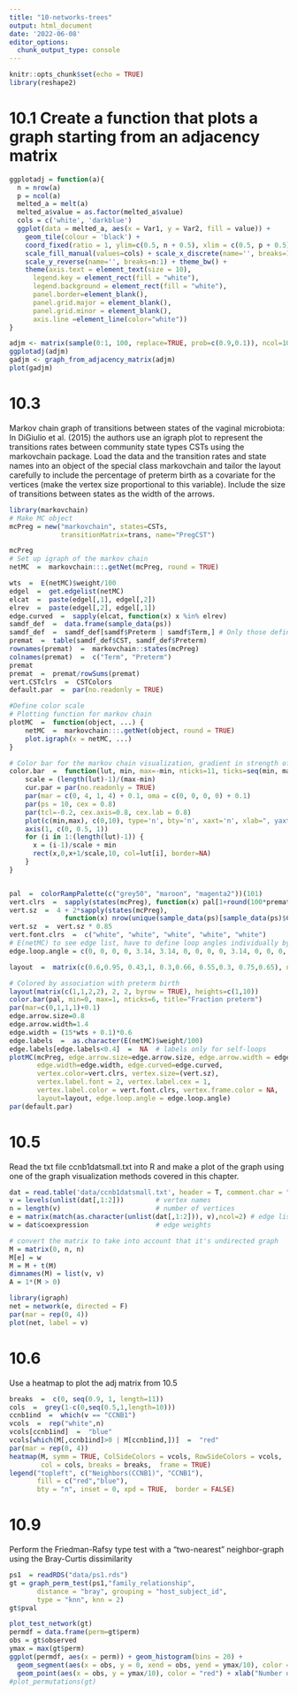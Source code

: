 ```yaml
---
title: "10-networks-trees"
output: html_document
date: '2022-06-08'
editor_options: 
  chunk_output_type: console
---
```


```r
knitr::opts_chunk$set(echo = TRUE)
library(reshape2)
```

# 10.1 Create a function that plots a graph starting from an adjacency matrix
```r
ggplotadj = function(a){
  n = nrow(a)
  p = ncol(a)
  melted_a = melt(a)
  melted_a$value = as.factor(melted_a$value)
  cols = c('white', 'darkblue')
  ggplot(data = melted_a, aes(x = Var1, y = Var2, fill = value)) + 
    geom_tile(colour = 'black') + 
    coord_fixed(ratio = 1, ylim=c(0.5, n + 0.5), xlim = c(0.5, p + 0.5)) + 
    scale_fill_manual(values=cols) + scale_x_discrete(name='', breaks=1:p) + 
    scale_y_reverse(name='', breaks=n:1) + theme_bw() + 
    theme(axis.text = element_text(size = 10),
      legend.key = element_rect(fill = "white"),
      legend.background = element_rect(fill = "white"),
      panel.border=element_blank(),
      panel.grid.major = element_blank(),
      panel.grid.minor = element_blank(),
      axis.line =element_line(color="white"))
}

adjm <- matrix(sample(0:1, 100, replace=TRUE, prob=c(0.9,0.1)), ncol=10)
ggplotadj(adjm)
gadjm <- graph_from_adjacency_matrix(adjm)
plot(gadjm)

```

# 10.3 
Markov chain graph of transitions between states of the vaginal microbiota: In DiGiulio et al. (2015) the authors use an igraph plot to represent the transitions rates between community state types CSTs using the markovchain package. Load the data and the transition rates and state names into an object of the special class markovchain and tailor the layout carefully to include the percentage of preterm birth as a covariate for the vertices (make the vertex size proportional to this variable). Include the size of transitions between states as the width of the arrows.
```r
library(markovchain)
# Make MC object
mcPreg = new("markovchain", states=CSTs,
             transitionMatrix=trans, name="PregCST")

mcPreg
# Set up igraph of the markov chain
netMC  =  markovchain:::.getNet(mcPreg, round = TRUE)

wts  =  E(netMC)$weight/100
edgel  =  get.edgelist(netMC)
elcat  =  paste(edgel[,1], edgel[,2])
elrev  =  paste(edgel[,2], edgel[,1])
edge.curved  =  sapply(elcat, function(x) x %in% elrev)
samdf_def  =  data.frame(sample_data(ps))
samdf_def  =  samdf_def[samdf$Preterm | samdf$Term,] # Only those definitely assigned, i.e. not marginal
premat  =  table(samdf_def$CST, samdf_def$Preterm)
rownames(premat)  =  markovchain::states(mcPreg)
colnames(premat)  =  c("Term", "Preterm")
premat
premat  =  premat/rowSums(premat)
vert.CSTclrs  =  CSTColors
default.par  =  par(no.readonly = TRUE)

#Define color scale
# Plotting function for markov chain
plotMC  =  function(object, ...) {
    netMC  =  markovchain:::.getNet(object, round = TRUE)
    plot.igraph(x = netMC, ...)
}

# Color bar for the markov chain visualization, gradient in strength of preterm association
color.bar  =  function(lut, min, max=-min, nticks=11, ticks=seq(min, max, len=nticks), title=NULL) {
    scale = (length(lut)-1)/(max-min)
    cur.par = par(no.readonly = TRUE)
    par(mar = c(0, 4, 1, 4) + 0.1, oma = c(0, 0, 0, 0) + 0.1)
    par(ps = 10, cex = 0.8)
    par(tcl=-0.2, cex.axis=0.8, cex.lab = 0.8)
    plot(c(min,max), c(0,10), type='n', bty='n', xaxt='n', xlab=", yaxt='n', ylab=", main=title)
    axis(1, c(0, 0.5, 1))
    for (i in 1:(length(lut)-1)) {
      x = (i-1)/scale + min
      rect(x,0,x+1/scale,10, col=lut[i], border=NA)
    }
}


pal  =  colorRampPalette(c("grey50", "maroon", "magenta2"))(101)
vert.clrs  =  sapply(states(mcPreg), function(x) pal[1+round(100*premat[x,"Preterm"])])
vert.sz  =  4 + 2*sapply(states(mcPreg),
              function(x) nrow(unique(sample_data(ps)[sample_data(ps)$CST==x,"SubjectID"])))
vert.sz  =  vert.sz * 0.85
vert.font.clrs  =  c("white", "white", "white", "white", "white")
# E(netMC) to see edge list, have to define loop angles individually by the # in edge list, not vertex
edge.loop.angle = c(0, 0, 0, 0, 3.14, 3.14, 0, 0, 0, 0, 3.14, 0, 0, 0, 0, 0)-0.45

layout  =  matrix(c(0.6,0.95, 0.43,1, 0.3,0.66, 0.55,0.3, 0.75,0.65), nrow = 5, ncol = 2, byrow = TRUE)

# Colored by association with preterm birth
layout(matrix(c(1,1,2,2), 2, 2, byrow = TRUE), heights=c(1,10))
color.bar(pal, min=0, max=1, nticks=6, title="Fraction preterm")
par(mar=c(0,1,1,1)+0.1)
edge.arrow.size=0.8
edge.arrow.width=1.4
edge.width = (15*wts + 0.1)*0.6
edge.labels  =  as.character(E(netMC)$weight/100)
edge.labels[edge.labels<0.4]  =  NA  # labels only for self-loops
plotMC(mcPreg, edge.arrow.size=edge.arrow.size, edge.arrow.width = edge.arrow.width,
       edge.width=edge.width, edge.curved=edge.curved,
       vertex.color=vert.clrs, vertex.size=(vert.sz),
       vertex.label.font = 2, vertex.label.cex = 1,
       vertex.label.color = vert.font.clrs, vertex.frame.color = NA,
       layout=layout, edge.loop.angle = edge.loop.angle)
par(default.par)
```

# 10.5
Read the txt file ccnb1datsmall.txt into R and make a plot of the graph using one of the graph visualization methods covered in this chapter.
```r
dat = read.table('data/ccnb1datsmall.txt', header = T, comment.char = "", stringsAsFactors = T)
v = levels(unlist(dat[,1:2]))        # vertex names
n = length(v)                        # number of vertices
e = matrix(match(as.character(unlist(dat[,1:2])), v),ncol=2) # edge list
w = dat$coexpression                 # edge weights

# convert the matrix to take into account that it's undirected graph
M = matrix(0, n, n)
M[e] = w
M = M + t(M)
dimnames(M) = list(v, v)
A = 1*(M > 0)

library(igraph)
net = network(e, directed = F)
par(mar = rep(0, 4))
plot(net, label = v)
```

# 10.6
Use a heatmap to plot the adj matrix from 10.5
```r
breaks  =  c(0, seq(0.9, 1, length=11))
cols  =  grey(1-c(0,seq(0.5,1,length=10)))
ccnb1ind  =  which(v == "CCNB1")
vcols  =  rep("white",n)
vcols[ccnb1ind]  =  "blue"
vcols[which(M[,ccnb1ind]>0 | M[ccnb1ind,])]  =  "red"
par(mar = rep(0, 4))
heatmap(M, symm = TRUE, ColSideColors = vcols, RowSideColors = vcols,
        col = cols, breaks = breaks,  frame = TRUE)
legend("topleft", c("Neighbors(CCNB1)", "CCNB1"),
       fill = c("red","blue"),
       bty = "n", inset = 0, xpd = TRUE,  border = FALSE)

```

# 10.9
Perform the Friedman-Rafsy type test with a "two-nearest" neighbor-graph using the Bray-Curtis dissimilarity
```r
ps1  = readRDS("data/ps1.rds")
gt = graph_perm_test(ps1,"family_relationship",
       distance = "bray", grouping = "host_subject_id",
       type = "knn", knn = 2)
gt$pval

plot_test_network(gt)
permdf = data.frame(perm=gt$perm)
obs = gt$observed
ymax = max(gt$perm)
ggplot(permdf, aes(x = perm)) + geom_histogram(bins = 20) +
  geom_segment(aes(x = obs, y = 0, xend = obs, yend = ymax/10), color = "red") +
  geom_point(aes(x = obs, y = ymax/10), color = "red") + xlab("Number of pure edges")
#plot_permutations(gt)

```

